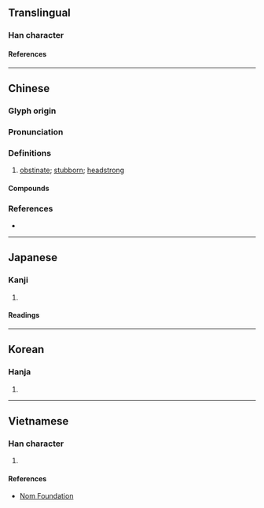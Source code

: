 {{character info/new}}
==Translingual==

===Han character===
{{Han char|rn=61|rad=心|as=09|sn=12|four=98047|canj=POAE|ids=⿰忄复}}

====References====
{{Han ref|kx=0394.210|dkj=10920|dj=0730.270|hdz=42329.060|uh=610E}}

----

==Chinese==
{{zh-forms}}

===Glyph origin===
{{Han etym}}

===Pronunciation===
{{zh-pron
|m=bì
|c=bik1,fuk1
|mn=pe̍k
|mc=y
|oc=y
|cat=a
}}

===Definitions===
{{zh-hanzi}}

# [[obstinate]]; [[stubborn]]; [[headstrong]]

====Compounds====
{{zh-der|剛愎|愎諫|剛愎不仁|剛愎性成|愎戾|剛愎自用|狠愎自用}}

===References===
* {{R:yue:Hanzi}}

----

==Japanese==

===Kanji===
{{ja-kanji|grade=|rs=心09}}

# {{rfdef|ja|sort=心09}}

====Readings====
{{ja-readings
|on=ひょく, ひき, ふく
|kun=もとる
}}

----

==Korean==

===Hanja===
{{ko-hanja|퍅}}

# {{rfdef|ko|sort=心09}}

----

==Vietnamese==

===Han character===
{{vi-readings|rs=心09|reading=[[phục]], [[phức]]}}

# {{rfdef|vi|sort=心09}}

====References====
* [http://nomfoundation.org/common/nom_details.php?codepoint=610e Nom Foundation]
